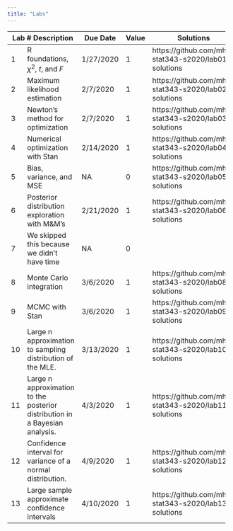 ```yaml
---
title: "Labs"
---
```


+-----+-----------------------------------------------+-----------+-------+-------------------------------------------------------+
| Lab # Description                                   | Due Date  | Value | Solutions                                             |
+=====+===============================================+===========+=======+=======================================================+
| 1   | R foundations, $\chi^2$, $t$, and $F$         | 1/27/2020 |  1    | https://github.com/mhc-stat343-s2020/lab01-solutions  |
+-----+-----------------------------------------------+-----------+-------+-------------------------------------------------------+
| 2   | Maximum likelihood estimation                 |  2/7/2020 |  1    | https://github.com/mhc-stat343-s2020/lab02-solutions  |
+-----+-----------------------------------------------+-----------+-------+-------------------------------------------------------+
| 3   | Newton's method for optimization              |  2/7/2020 |  1    | https://github.com/mhc-stat343-s2020/lab03-solutions  |
+-----+-----------------------------------------------+-----------+-------+-------------------------------------------------------+
| 4   | Numerical optimization with Stan              | 2/14/2020 |  1    | https://github.com/mhc-stat343-s2020/lab04-solutions  |
+-----+-----------------------------------------------+-----------+-------+-------------------------------------------------------+
| 5   | Bias, variance, and MSE                       | NA        |  0    | https://github.com/mhc-stat343-s2020/lab05-solutions  |
+-----+-----------------------------------------------+-----------+-------+-------------------------------------------------------+
| 6   | Posterior distribution exploration with M&M's | 2/21/2020 |  1    | https://github.com/mhc-stat343-s2020/lab06-solutions  |
+-----+-----------------------------------------------+-----------+-------+-------------------------------------------------------+
| 7   | We skipped this because we didn't have time   | NA        |  0    |                                                       |
+-----+-----------------------------------------------+-----------+-------+-------------------------------------------------------+
| 8   | Monte Carlo integration                       | 3/6/2020  |  1    | https://github.com/mhc-stat343-s2020/lab08-solutions  |
+-----+-----------------------------------------------+-----------+-------+-------------------------------------------------------+
| 9   | MCMC with Stan                                | 3/6/2020  |  1    | https://github.com/mhc-stat343-s2020/lab09-solutions  |
+-----+-----------------------------------------------+-----------+-------+-------------------------------------------------------+
| 10  | Large n approximation to sampling distribution| 3/13/2020 |  1    | https://github.com/mhc-stat343-s2020/lab10-solutions  |
|     | of the MLE.                                   |           |       |                                                       |
+-----+-----------------------------------------------+-----------+-------+-------------------------------------------------------+
| 11  | Large n approximation to the posterior        | 4/3/2020  |  1    | https://github.com/mhc-stat343-s2020/lab11-solutions  |
|     | distribution in a Bayesian analysis.          |           |       |                                                       |
+-----+-----------------------------------------------+-----------+-------+-------------------------------------------------------+
| 12  | Confidence interval for variance of a normal  | 4/9/2020  |  1    | https://github.com/mhc-stat343-s2020/lab12-solutions  |
|     | distribution.                                 |           |       |                                                       |
+-----+-----------------------------------------------+-----------+-------+-------------------------------------------------------+
| 13  | Large sample approximate confidence intervals | 4/10/2020 |  1    | https://github.com/mhc-stat343-s2020/lab13-solutions  |
+-----+-----------------------------------------------+-----------+-------+-------------------------------------------------------+
